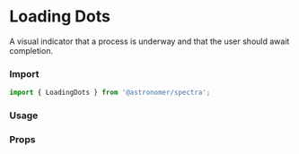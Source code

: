

<Meta title="Components|LoadingDots" component={LoadingDots} />

# Loading Dots
A visual indicator that a process is underway and that the user should await completion.

### Import
```js
import { LoadingDots } from '@astronomer/spectra';
```

### Usage
<Preview>
  <Story name="Default">
    <LoadingDots />
  </Story>
</Preview>

### Props
<Props of={LoadingDots} />
